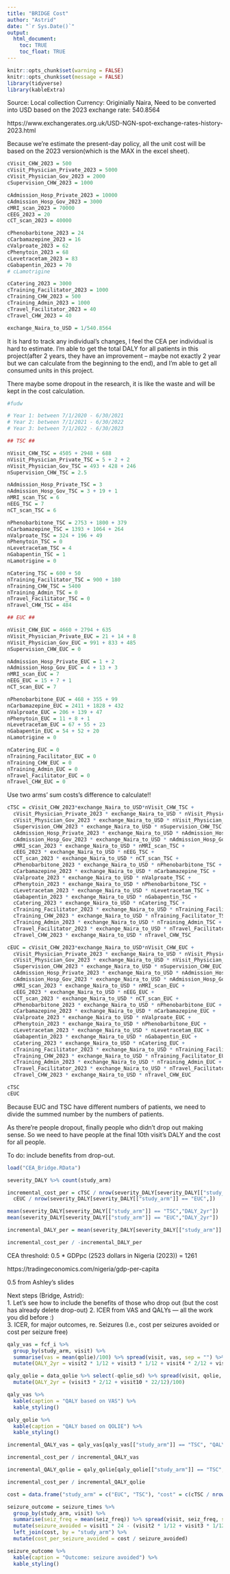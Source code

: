 ```yaml
---
title: "BRIDGE Cost"
author: "Astrid"
date: "`r Sys.Date()`"
output: 
  html_document:
    toc: TRUE
    toc_float: TRUE
---
```


```r
knitr::opts_chunk$set(warning = FALSE)
knitr::opts_chunk$set(message = FALSE)
library(tidyverse)
library(kableExtra)
```

Source: Local collection
Currency: Originially Naira, Need to be converted into USD based on the 2023 exchange rate: 540.8564

https://www.exchangerates.org.uk/USD-NGN-spot-exchange-rates-history-2023.html

Because we're estimate the present-day policy, all the unit cost will be based on the 2023 version(which is the MAX in the excel sheet). 

```r
cVisit_CHW_2023 = 500
cVisit_Physician_Private_2023 = 5000
cVisit_Physician_Gov_2023 = 2000
cSupervision_CHW_2023 = 1000

cAdmission_Hosp_Private_2023 = 10000
cAdmission_Hosp_Gov_2023 = 3000
cMRI_scan_2023 = 70000
cEEG_2023 = 20
cCT_scan_2023 = 40000

cPhenobarbitone_2023 = 24
cCarbamazepine_2023 = 16
cValproate_2023 = 62
cPhenytoin_2023 = 68
cLevetracetam_2023 = 83
cGabapentin_2023 = 70
# cLamotrigine

cCatering_2023 = 3000
cTraining_Facilitator_2023 = 1000
cTraining_CHW_2023 = 500
cTraining_Admin_2023 = 1000
cTravel_Facilitator_2023 = 40
cTravel_CHW_2023 = 40

exchange_Naira_to_USD = 1/540.8564
```

It is hard to track any individual's changes, I feel the CEA per individual is hard to estimate.
I'm able to get the total DALY for all patients in this project(after 2 years, they have an improvement -- maybe not exactly 2 year but we can calculate from the beginning to the end), and I'm able to get all consumed units in this project. 

There maybe some dropout in the research, it is like the waste and will be kept in the cost calculation. 

```r
#fudw
```

```r
# Year 1: between 7/1/2020 - 6/30/2021
# Year 2: between 7/1/2021 - 6/30/2022
# Year 3: between 7/1/2022 - 6/30/2023

## TSC ##

nVisit_CHW_TSC = 4505 + 2948 + 688
nVisit_Physician_Private_TSC = 5 + 2 + 2
nVisit_Physician_Gov_TSC = 493 + 428 + 246
nSupervision_CHW_TSC = 2.5

nAdmission_Hosp_Private_TSC = 3
nAdmission_Hosp_Gov_TSC = 3 + 19 + 1
nMRI_scan_TSC = 6
nEEG_TSC = 7
nCT_scan_TSC = 6

nPhenobarbitone_TSC = 2753 + 1800 + 379
nCarbamazepine_TSC = 1393 + 1064 + 264
nValproate_TSC = 324 + 196 + 49
nPhenytoin_TSC = 0
nLevetracetam_TSC = 4
nGabapentin_TSC = 1
nLamotrigine = 0

nCatering_TSC = 600 + 50
nTraining_Facilitator_TSC = 900 + 180
nTraining_CHW_TSC = 5400
nTraining_Admin_TSC = 0
nTravel_Facilitator_TSC = 0
nTravel_CHW_TSC = 484

## EUC ##

nVisit_CHW_EUC = 4660 + 2794 + 635
nVisit_Physician_Private_EUC = 21 + 14 + 8
nVisit_Physician_Gov_EUC = 991 + 833 + 485
nSupervision_CHW_EUC = 0

nAdmission_Hosp_Private_EUC = 1 + 2
nAdmission_Hosp_Gov_EUC = 4 + 13 + 3
nMRI_scan_EUC = 7
nEEG_EUC = 15 + 7 + 1
nCT_scan_EUC = 7

nPhenobarbitone_EUC = 468 + 355 + 99
nCarbamazepine_EUC = 2411 + 1828 + 432
nValproate_EUC = 206 + 139 + 47
nPhenytoin_EUC = 11 + 8 + 1
nLevetracetam_EUC = 67 + 55 + 23
nGabapentin_EUC = 54 + 52 + 20
nLamotrigine = 0

nCatering_EUC = 0
nTraining_Facilitator_EUC = 0
nTraining_CHW_EUC = 0
nTraining_Admin_EUC = 0
nTravel_Facilitator_EUC = 0
nTravel_CHW_EUC = 0

```

Use two arms' sum costs's difference to calculate!!

```r
cTSC = cVisit_CHW_2023*exchange_Naira_to_USD*nVisit_CHW_TSC +
  cVisit_Physician_Private_2023 * exchange_Naira_to_USD * nVisit_Physician_Private_TSC + 
  cVisit_Physician_Gov_2023 * exchange_Naira_to_USD * nVisit_Physician_Gov_TSC +
  cSupervision_CHW_2023 * exchange_Naira_to_USD * nSupervision_CHW_TSC +
  cAdmission_Hosp_Private_2023 * exchange_Naira_to_USD * nAdmission_Hosp_Private_TSC + 
  cAdmission_Hosp_Gov_2023 * exchange_Naira_to_USD * nAdmission_Hosp_Gov_TSC +
  cMRI_scan_2023 * exchange_Naira_to_USD * nMRI_scan_TSC +
  cEEG_2023 * exchange_Naira_to_USD * nEEG_TSC +
  cCT_scan_2023 * exchange_Naira_to_USD * nCT_scan_TSC +
  cPhenobarbitone_2023 * exchange_Naira_to_USD * nPhenobarbitone_TSC +
  cCarbamazepine_2023 * exchange_Naira_to_USD * nCarbamazepine_TSC + 
  cValproate_2023 * exchange_Naira_to_USD * nValproate_TSC + 
  cPhenytoin_2023 * exchange_Naira_to_USD * nPhenobarbitone_TSC +
  cLevetracetam_2023 * exchange_Naira_to_USD * nLevetracetam_TSC +
  cGabapentin_2023 * exchange_Naira_to_USD * nGabapentin_TSC +
  cCatering_2023 * exchange_Naira_to_USD * nCatering_TSC + 
  cTraining_Facilitator_2023 * exchange_Naira_to_USD * nTraining_Facilitator_TSC +
  cTraining_CHW_2023 * exchange_Naira_to_USD * nTraining_Facilitator_TSC +
  cTraining_Admin_2023 * exchange_Naira_to_USD * nTraining_Admin_TSC + 
  cTravel_Facilitator_2023 * exchange_Naira_to_USD * nTravel_Facilitator_TSC +
  cTravel_CHW_2023 * exchange_Naira_to_USD * nTravel_CHW_TSC

cEUC = cVisit_CHW_2023*exchange_Naira_to_USD*nVisit_CHW_EUC +
  cVisit_Physician_Private_2023 * exchange_Naira_to_USD * nVisit_Physician_Private_EUC + 
  cVisit_Physician_Gov_2023 * exchange_Naira_to_USD * nVisit_Physician_Gov_EUC +
  cSupervision_CHW_2023 * exchange_Naira_to_USD * nSupervision_CHW_EUC +
  cAdmission_Hosp_Private_2023 * exchange_Naira_to_USD * nAdmission_Hosp_Private_EUC + 
  cAdmission_Hosp_Gov_2023 * exchange_Naira_to_USD * nAdmission_Hosp_Gov_EUC +
  cMRI_scan_2023 * exchange_Naira_to_USD * nMRI_scan_EUC +
  cEEG_2023 * exchange_Naira_to_USD * nEEG_EUC +
  cCT_scan_2023 * exchange_Naira_to_USD * nCT_scan_EUC +
  cPhenobarbitone_2023 * exchange_Naira_to_USD * nPhenobarbitone_EUC +
  cCarbamazepine_2023 * exchange_Naira_to_USD * nCarbamazepine_EUC + 
  cValproate_2023 * exchange_Naira_to_USD * nValproate_EUC + 
  cPhenytoin_2023 * exchange_Naira_to_USD * nPhenobarbitone_EUC +
  cLevetracetam_2023 * exchange_Naira_to_USD * nLevetracetam_EUC +
  cGabapentin_2023 * exchange_Naira_to_USD * nGabapentin_EUC +
  cCatering_2023 * exchange_Naira_to_USD * nCatering_EUC + 
  cTraining_Facilitator_2023 * exchange_Naira_to_USD * nTraining_Facilitator_EUC +
  cTraining_CHW_2023 * exchange_Naira_to_USD * nTraining_Facilitator_EUC +
  cTraining_Admin_2023 * exchange_Naira_to_USD * nTraining_Admin_EUC + 
  cTravel_Facilitator_2023 * exchange_Naira_to_USD * nTravel_Facilitator_EUC +
  cTravel_CHW_2023 * exchange_Naira_to_USD * nTravel_CHW_EUC

cTSC
cEUC
```

Because EUC and TSC have different numbers of patients, we need to divide the summed number by the numbers of patients. 

As there're people dropout, finally people who didn't drop out making sense. So we need to have people at the final 10th visit's DALY and the cost for all people. 

To do: include benefits from drop-out. 

```r
load("CEA_Bridge.RData")

severity_DALY %>% count(study_arm)

incremental_cost_per = cTSC / nrow(severity_DALY[severity_DALY[["study_arm"]] == "TSC",]) - 
  cEUC / nrow(severity_DALY[severity_DALY[["study_arm"]] == "EUC",])

mean(severity_DALY[severity_DALY[["study_arm"]] == "TSC","DALY_2yr"])
mean(severity_DALY[severity_DALY[["study_arm"]] == "EUC","DALY_2yr"])

incremental_DALY_per = mean(severity_DALY[severity_DALY[["study_arm"]] == "TSC","DALY_2yr"]) - mean(severity_DALY[severity_DALY[["study_arm"]] == "EUC","DALY_2yr"])

incremental_cost_per / -incremental_DALY_per
```

CEA threshold: 0.5 * GDPpc (2523 dollars in Nigeria (2023)) = 1261

https://tradingeconomics.com/nigeria/gdp-per-capita

0.5 from Ashley's slides

Next steps (Bridge, Astrid):  
1. Let’s see how to include the benefits of those who drop out (but the cost has already delete drop-out)
2. ICER from VAS and QALYs — all the work you did before :)  
3. ICER, for major outcomes, re. Seizures (I.e., cost per seizures avoided or cost per seizure free)  

```r
qaly_vas = fcf_i %>% 
  group_by(study_arm, visit) %>%
  summarise(vas = mean(qolie)/100) %>% spread(visit, vas, sep = "") %>% 
  mutate(QALY_2yr = visit2 * 1/12 + visit3 * 1/12 + visit4 * 2/12 + visit5 * 2/12 + visit6 * 3/12 + visit7 * 3/12 + visit8 * 3/12 +  visit9 * 3/12 + visit10 * 6/12)

qaly_qolie = data_qolie %>% select(-qolie_sd) %>% spread(visit, qolie, sep = "") %>%
  mutate(QALY_2yr = (visit3 * 2/12 + visit10 * 22/12)/100)

qaly_vas %>%
  kable(caption = "QALY based on VAS") %>%
  kable_styling()

qaly_qolie %>%
  kable(caption = "QALY based on QOLIE") %>%
  kable_styling()

incremental_QALY_vas = qaly_vas[qaly_vas[["study_arm"]] == "TSC", "QALY_2yr"] - qaly_vas[qaly_vas[["study_arm"]] == "EUC", "QALY_2yr"]

incremental_cost_per / incremental_QALY_vas

incremental_QALY_qolie = qaly_qolie[qaly_qolie[["study_arm"]] == "TSC", "QALY_2yr"] - qaly_qolie[qaly_qolie[["study_arm"]] == "EUC", "QALY_2yr"]

incremental_cost_per / incremental_QALY_qolie
```

```r
cost = data.frame("study_arm" = c("EUC", "TSC"), "cost" = c(cTSC / nrow(severity_DALY[severity_DALY[["study_arm"]] == "TSC",]), cEUC / nrow(severity_DALY[severity_DALY[["study_arm"]] == "EUC",])))

seizure_outcome = seizure_times %>% 
  group_by(study_arm, visit) %>%
  summarise(seiz_freq = mean(seiz_freq)) %>% spread(visit, seiz_freq, sep = "") %>%
  mutate(seizure_avoided = visit1 * 24 - (visit2 * 1/12 + visit3 * 1/12 + visit4 * 2/12 + visit5 * 2/12 + visit6 * 3/12 + visit7 * 3/12 + visit8 * 3/12 +  visit9 * 3/12 + visit10 * 6/12) * 12) %>%
  left_join(cost, by = "study_arm") %>%
  mutate(cost_per_seizure_avoided = cost / seizure_avoided)

seizure_outcome %>%
  kable(caption = "Outcome: seizure avoided") %>%
  kable_styling()

```